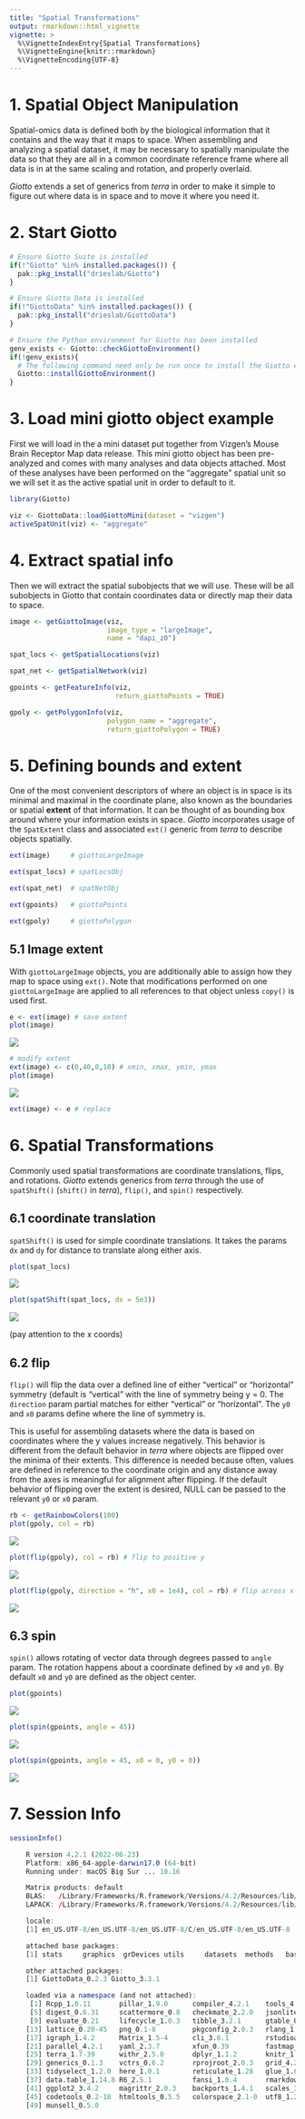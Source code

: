 ```yaml
---
title: "Spatial Transformations"
output: rmarkdown::html_vignette
vignette: >
  %\VignetteIndexEntry{Spatial Transformations}
  %\VignetteEngine{knitr::rmarkdown}
  %\VignetteEncoding{UTF-8}
---
```



# 1. Spatial Object Manipulation

Spatial-omics data is defined both by the biological information that it contains and the way that it maps to space. When assembling and analyzing a spatial dataset, it may be necessary to spatially manipulate the data so that they are all in a common coordinate reference frame where all data is in at the same scaling and rotation, and properly overlaid.

*Giotto* extends a set of generics from *terra* in order to make it simple to figure out where data is in space and to move it where you need it.

# 2. Start Giotto


```r
# Ensure Giotto Suite is installed
if(!"Giotto" %in% installed.packages()) {
  pak::pkg_install("drieslab/Giotto")
}

# Ensure Giotto Data is installed
if(!"GiottoData" %in% installed.packages()) {
  pak::pkg_install("drieslab/GiottoData")
}

# Ensure the Python environment for Giotto has been installed
genv_exists <- Giotto::checkGiottoEnvironment()
if(!genv_exists){
  # The following command need only be run once to install the Giotto environment
  Giotto::installGiottoEnvironment()
}
```


# 3. Load mini giotto object example

First we will load in the a mini dataset put together from Vizgen's Mouse Brain Receptor Map data release. This mini giotto object has been pre-analyzed and comes with many analyses and data objects attached. Most of these analyses have been performed on the "aggregate" spatial unit so we will set it as the active spatial unit in order to default to it.


```r
library(Giotto)

viz <- GiottoData::loadGiottoMini(dataset = "vizgen")
activeSpatUnit(viz) <- "aggregate"
```


# 4. Extract spatial info

Then we will extract the spatial subobjects that we will use. These will be all subobjects in Giotto that contain coordinates data or directly map their data to space.


```r
image <- getGiottoImage(viz, 
                        image_type = "largeImage", 
                        name = "dapi_z0")

spat_locs <- getSpatialLocations(viz)

spat_net <- getSpatialNetwork(viz)

gpoints <- getFeatureInfo(viz, 
                          return_giottoPoints = TRUE)

gpoly <- getPolygonInfo(viz, 
                        polygon_name = "aggregate", 
                        return_giottoPolygon = TRUE)
```


# 5. Defining bounds and extent

One of the most convenient descriptors of where an object is in space is its minimal and maximal in the coordinate plane, also known as the boundaries or spatial **extent** of that information. It can be thought of as bounding box around where your information exists in space. *Giotto* incorporates usage of the `SpatExtent` class and associated `ext()` generic from *terra* to describe objects spatially.


```r
ext(image)     # giottoLargeImage
```

```r
ext(spat_locs) # spatLocsObj
```

```r
ext(spat_net)  # spatNetObj
```

```r
ext(gpoints)   # giottoPoints
```

```r
ext(gpoly)     # giottoPolygon
```


## 5.1 Image extent

With `giottoLargeImage` objects, you are additionally able to assign how they map to space using `ext()`. Note that modifications performed on one `giottoLargeImage` are applied to all references to that object unless `copy()` is used first.


```r
e <- ext(image) # save extent
plot(image)
```

 
![](images/spatial_transformations/unnamed-chunk-5-1.png)


```r
# modify extent
ext(image) <- c(0,40,0,10) # xmin, xmax, ymin, ymax
plot(image)
```

 
![](images/spatial_transformations/unnamed-chunk-5-2.png)


```r
ext(image) <- e # replace
```


# 6. Spatial Transformations

Commonly used spatial transformations are coordinate translations, flips, and rotations. *Giotto* extends generics from *terra* through the use of `spatShift()` (`shift()` in *terra*), `flip()`, and `spin()` respectively.

## 6.1 coordinate translation

`spatShift()` is used for simple coordinate translations. It takes the params `dx` and `dy` for distance to translate along either axis.


```r
plot(spat_locs)
```

 
![](images/spatial_transformations/unnamed-chunk-6-1.png)


```r
plot(spatShift(spat_locs, dx = 5e3))
```

 
![](images/spatial_transformations/unnamed-chunk-6-2.png)



(pay attention to the x coords)

## 6.2 flip

`flip()` will flip the data over a defined line of either "vertical" or "horizontal" symmetry (default is "vertical" with the line of symmetry being y = 0. The `direction` param partial matches for either "vertical" or "horizontal". The `y0` and `x0` params define where the line of symmetry is.

This is useful for assembling datasets where the data is based on coordinates where the y values increase negatively. This behavior is different from the default behavior in *terra* where objects are flipped over the minima of their extents. This difference is needed because often, values are defined in reference to the coordinate origin and any distance away from the axes is meaningful for alignment after flipping. If the default behavior of flipping over the extent is desired, NULL can be passed to the relevant `y0` or `x0` param.


```r
rb <- getRainbowColors(100)
plot(gpoly, col = rb)
```

 
![](images/spatial_transformations/unnamed-chunk-7-1.png)


```r
plot(flip(gpoly), col = rb) # flip to positive y
```

 
![](images/spatial_transformations/unnamed-chunk-7-2.png)


```r
plot(flip(gpoly, direction = "h", x0 = 1e4), col = rb) # flip across x = 10000
```

 
![](images/spatial_transformations/unnamed-chunk-7-3.png)



## 6.3 spin

`spin()` allows rotating of vector data through degrees passed to `angle` param. The rotation happens about a coordinate defined by `x0` and `y0`. By default `x0` and `y0` are defined as the object center.


```r
plot(gpoints)
```

 
![](images/spatial_transformations/unnamed-chunk-8-1.png)


```r
plot(spin(gpoints, angle = 45))
```

 
![](images/spatial_transformations/unnamed-chunk-8-2.png)


```r
plot(spin(gpoints, angle = 45, x0 = 0, y0 = 0))
```

 
![](images/spatial_transformations/unnamed-chunk-8-3.png)



# 7. Session Info


```r
sessionInfo()
```

```r
    R version 4.2.1 (2022-06-23)
    Platform: x86_64-apple-darwin17.0 (64-bit)
    Running under: macOS Big Sur ... 10.16

    Matrix products: default
    BLAS:   /Library/Frameworks/R.framework/Versions/4.2/Resources/lib/libRblas.0.dylib
    LAPACK: /Library/Frameworks/R.framework/Versions/4.2/Resources/lib/libRlapack.dylib

    locale:
    [1] en_US.UTF-8/en_US.UTF-8/en_US.UTF-8/C/en_US.UTF-8/en_US.UTF-8

    attached base packages:
    [1] stats     graphics  grDevices utils     datasets  methods   base     

    other attached packages:
    [1] GiottoData_0.2.3 Giotto_3.3.1    

    loaded via a namespace (and not attached):
     [1] Rcpp_1.0.11       pillar_1.9.0      compiler_4.2.1    tools_4.2.1      
     [5] digest_0.6.31     scattermore_0.8   checkmate_2.2.0   jsonlite_1.8.4   
     [9] evaluate_0.21     lifecycle_1.0.3   tibble_3.2.1      gtable_0.3.3     
    [13] lattice_0.20-45   png_0.1-8         pkgconfig_2.0.3   rlang_1.1.1      
    [17] igraph_1.4.2      Matrix_1.5-4      cli_3.6.1         rstudioapi_0.14  
    [21] parallel_4.2.1    yaml_2.3.7        xfun_0.39         fastmap_1.1.1    
    [25] terra_1.7-39      withr_2.5.0       dplyr_1.1.2       knitr_1.42       
    [29] generics_0.1.3    vctrs_0.6.2       rprojroot_2.0.3   grid_4.2.1       
    [33] tidyselect_1.2.0  here_1.0.1        reticulate_1.28   glue_1.6.2       
    [37] data.table_1.14.8 R6_2.5.1          fansi_1.0.4       rmarkdown_2.21   
    [41] ggplot2_3.4.2     magrittr_2.0.3    backports_1.4.1   scales_1.2.1     
    [45] codetools_0.2-18  htmltools_0.5.5   colorspace_2.1-0  utf8_1.2.3       
    [49] munsell_0.5.0    

```
